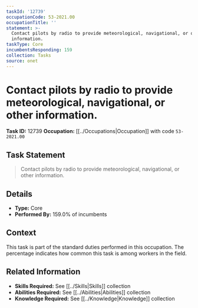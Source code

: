 ```yaml
---
taskId: '12739'
occupationCode: 53-2021.00
occupationTitle: ''
statement: >-
  Contact pilots by radio to provide meteorological, navigational, or other
  information.
taskType: Core
incumbentsResponding: 159
collection: Tasks
source: onet
---
```

# Contact pilots by radio to provide meteorological, navigational, or other information.

**Task ID:** 12739
**Occupation:** [[../Occupations|Occupation]] with code `53-2021.00`

## Task Statement

> Contact pilots by radio to provide meteorological, navigational, or other information.

## Details

- **Type:** Core
- **Performed By:** 159.0% of incumbents

## Context

This task is part of the standard duties performed in this occupation. The percentage indicates how common this task is among workers in the field.

## Related Information

- **Skills Required:** See [[../Skills|Skills]] collection
- **Abilities Required:** See [[../Abilities|Abilities]] collection
- **Knowledge Required:** See [[../Knowledge|Knowledge]] collection
